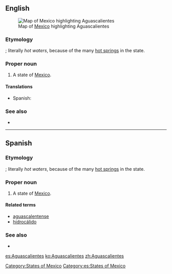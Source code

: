 ==English==
[[File:Mexico map, MX-AGU.svg|thumb|Map of [[Mexico]] highlighting Aguascalientes]]
===Etymology===
{{etyl|es}} {{compound|aguas|calientes|lang=es}}; literally ''hot waters'', because of the many [[hot spring]]s in the state.

===Proper noun===
{{en-proper noun}}

# A state of [[Mexico]].

====Translations====
{{trans-top|state of Mexico}}
*Spanish: {{t|es|Aguascalientes|m}}
{{trans-mid}}
{{trans-bottom}}

===See also===
*{{pedialite}}

[[Category:States of Mexico]]

----

==Spanish==

===Etymology===
{{compound|aguas|calientes|lang=es}}; literally ''hot waters'', because of the many [[hot spring]]s in the state.

===Proper noun===
{{es-proper noun|m}}

# A state of [[Mexico]].

====Related terms====
*[[aguascalentense]]
*[[hidrocálido]]

===See also===
* {{pedialite|lang=es}}

[[Category:es:States of Mexico]]

[[es:Aguascalientes]]
[[ko:Aguascalientes]]
[[zh:Aguascalientes]]